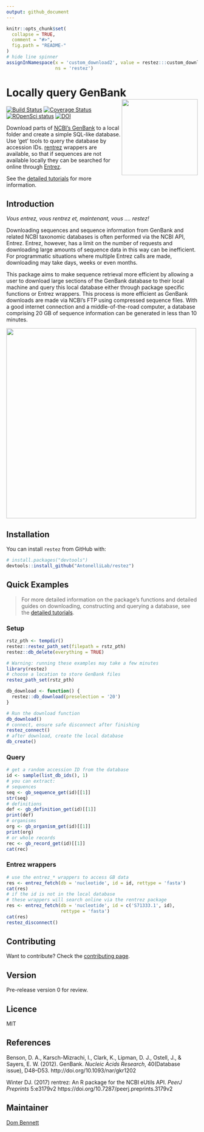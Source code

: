 ```yaml
---
output: github_document
---
```


<!-- README.md is generated from README.Rmd. Please edit that file -->
<!-- devtools::rmarkdown::render("README.Rmd") -->
<!-- Rscript -e "library(knitr); knit('README.Rmd')" -->

```r
knitr::opts_chunk$set(
  collapse = TRUE,
  comment = "#>",
  fig.path = "README-"
)
# hide line spinner
assignInNamespace(x = 'custom_download2', value = restez:::custom_download,
                  ns = 'restez')
```

# Locally query GenBank <img src="logo.png" height="200" align="right"/>

[![Build Status](https://travis-ci.org/AntonelliLab/restez.svg?branch=master)](https://travis-ci.org/AntonelliLab/restez) [![Coverage Status](https://coveralls.io/repos/github/AntonelliLab/restez/badge.svg?branch=master)](https://coveralls.io/github/AntonelliLab/restez?branch=master) [![ROpenSci status](https://badges.ropensci.org/232_status.svg)](https://github.com/ropensci/onboarding/issues/232) <!--[![CRAN downloads](http://cranlogs.r-pkg.org/badges/grand-total/restez)](https://CRAN.R-project.org/package=restez)--> [![DOI](https://zenodo.org/badge/129107980.svg)](https://zenodo.org/badge/latestdoi/129107980)

Download parts of [NCBI's GenBank](https://www.ncbi.nlm.nih.gov/nuccore) to a local folder and create a simple SQL-like database. Use 'get' tools to query the database by accession IDs. [rentrez](https://github.com/ropensci/rentrez) wrappers are available, so that if sequences are not available locally they can be searched for online through [Entrez](https://www.ncbi.nlm.nih.gov/books/NBK25500/).

See the [detailed  tutorials](https://antonellilab.github.io/restez/articles/restez.html) for more information.

## Introduction

*Vous entrez, vous rentrez et, maintenant, vous .... restez!*

Downloading sequences and sequence information from GenBank and related NCBI taxonomic databases is often performed via the NCBI API, Entrez. Entrez, however, has a limit on the number of requests and downloading large amounts of sequence data in this way can be inefficient. For programmatic situations where multiple Entrez calls are made, downloading may take days, weeks or even months.

This package aims to make sequence retrieval more efficient by allowing a user to download large sections of the GenBank database to their local machine and query this local database either through package specific functions or Entrez wrappers. This process is more efficient as GenBank downloads are made via NCBI's FTP using compressed sequence files. With a good internet connection and a middle-of-the-road computer, a database comprising 20 GB of sequence information can be generated in less than 10 minutes.

<img src="https://raw.githubusercontent.com/AntonelliLab/restez/master/paper/outline.png" height="500" align="center"/>

## Installation

You can install `restez` from GitHub with:

```r
# install.packages("devtools")
devtools::install_github("AntonelliLab/restez")
```

## Quick Examples

> For more detailed information on the package's functions and detailed guides on downloading, constructing and querying a database, see the [detailed  tutorials](https://antonellilab.github.io/restez/articles/restez.html).

### Setup

```r
rstz_pth <- tempdir()
restez::restez_path_set(filepath = rstz_pth)
restez::db_delete(everything = TRUE)
```
```r
# Warning: running these examples may take a few minutes
library(restez)
# choose a location to store GenBank files
restez_path_set(rstz_pth)
```
``` r
db_download <- function() {
  restez::db_download(preselection = '20')
}
```
```r
# Run the download function
db_download()
# connect, ensure safe disconnect after finishing
restez_connect()
# after download, create the local database
db_create()
```

### Query

```r
# get a random accession ID from the database
id <- sample(list_db_ids(), 1)
# you can extract:
# sequences
seq <- gb_sequence_get(id)[[1]]
str(seq)
# definitions
def <- gb_definition_get(id)[[1]]
print(def)
# organisms
org <- gb_organism_get(id)[[1]]
print(org)
# or whole records
rec <- gb_record_get(id)[[1]]
cat(rec)
```

### Entrez wrappers

```r
# use the entrez_* wrappers to access GB data
res <- entrez_fetch(db = 'nucleotide', id = id, rettype = 'fasta')
cat(res)
# if the id is not in the local database
# these wrappers will search online via the rentrez package
res <- entrez_fetch(db = 'nucleotide', id = c('S71333.1', id),
                    rettype = 'fasta')
cat(res)
restez_disconnect()
```

## Contributing

Want to contribute? Check the [contributing page](https://antonellilab.github.io/restez/CONTRIBUTING.html).

## Version

Pre-release version 0 for review.

## Licence

MIT

## References

Benson, D. A., Karsch-Mizrachi, I., Clark, K., Lipman, D. J., Ostell, J., &
Sayers, E. W. (2012). GenBank. *Nucleic Acids Research*, 40(Database issue),
D48–D53. http://doi.org/10.1093/nar/gkr1202

Winter DJ. (2017) rentrez: An R package for the NCBI eUtils API.
*PeerJ Preprints* 5:e3179v2 https://doi.org/10.7287/peerj.preprints.3179v2

## Maintainer

[Dom Bennett](https://github.com/DomBennett)
